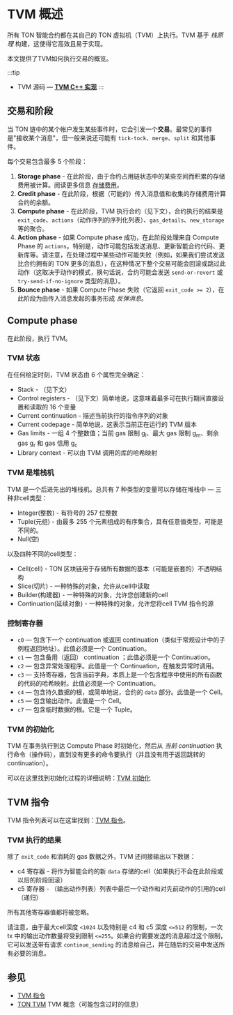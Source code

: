 # TVM 概述

所有 TON 智能合约都在其自己的 TON 虚拟机（TVM）上执行。TVM 基于 _栈原理_ 构建，这使得它高效且易于实现。

本文提供了TVM如何执行交易的概览。

:::tip
* TVM 源码 — [**TVM C++ 实现**](https://github.com/ton-blockchain/ton/tree/master/crypto/vm)
:::

## 交易和阶段
当 TON 链中的某个帐户发生某些事件时，它会引发一个**交易**。最常见的事件是"接收某个消息"，但一般来说还可能有 `tick-tock`、`merge`、`split` 和其他事件。

每个交易包含最多 5 个阶段：
1. **Storage phase** - 在此阶段，由于合约占用链状态中的某些空间而积累的存储费用被计算。阅读更多信息 [存储费用](/develop/smart-contracts/fees#storage-fee)。
2. **Credit phase** - 在此阶段，根据（可能的）传入消息值和收集的存储费用计算合约的余额。
3. **Compute phase** - 在此阶段，TVM 执行合约（见下文），合约执行的结果是 `exit_code`、`actions`（动作序列的序列化列表）、`gas_details`、`new_storage` 等的聚合。
4. **Action phase** - 如果 Compute phase 成功，在此阶段处理来自 Compute Phase 的 `actions`。特别是，动作可能包括发送消息、更新智能合约代码、更新库等。请注意，在处理过程中某些动作可能失败（例如，如果我们尝试发送比合约拥有的 TON 更多的消息），在这种情况下整个交易可能会回滚或跳过此动作（这取决于动作的模式，换句话说，合约可能会发送 `send-or-revert` 或 `try-send-if-no-ignore` 类型的消息）。
5. **Bounce phase** - 如果 Compute Phase 失败（它返回 `exit_code >= 2`），在此阶段为由传入消息发起的事务形成 _反弹消息_。

## Compute phase
在此阶段，执行 TVM。

### TVM 状态
在任何给定时刻，TVM 状态由 6 个属性完全确定：
* Stack - （见下文）
* Control registers - （见下文）简单地说，这意味着最多可在执行期间直接设置和读取的 16 个变量
* Current continuation - 描述当前执行的指令序列的对象
* Current codepage - 简单地说，这表示当前正在运行的 TVM 版本
* Gas limits - 一组 4 个整数值；当前 gas 限制 g<sub>l</sub>、最大 gas 限制 g<sub>m</sub>、剩余 gas  g<sub>r</sub> 和 gas 信用 g<sub>c</sub>
* Library context - 可以由 TVM 调用的库的哈希映射

### TVM 是堆栈机
TVM 是一个后进先出的堆栈机。总共有 7 种类型的变量可以存储在堆栈中 — 三种非cell类型：
* Integer(整数) - 有符号的 257 位整数
* Tuple(元组) - 由最多 255 个元素组成的有序集合，具有任意值类型，可能是不同的。
* Null(空)

以及四种不同的cell类型：
* Cell(cell) - TON 区块链用于存储所有数据的基本（可能是嵌套的）不透明结构
* Slice(切片) - 一种特殊的对象，允许从cell中读取
* Builder(构建器) - 一种特殊的对象，允许您创建新的cell
* Continuation(延续对象) - 一种特殊的对象，允许您将cell TVM 指令的源

### 控制寄存器
* `c0` — 包含下一个 continuation 或返回 continuation（类似于常规设计中的子例程返回地址）。此值必须是一个 Continuation。
* `c1` — 包含备用（返回） continuation ；此值必须是一个 Continuation。
* `c2` — 包含异常处理程序。此值是一个 Continuation，在触发异常时调用。
* `c3` — 支持寄存器，包含当前字典，本质上是一个包含程序中使用的所有函数的代码的哈希映射。此值必须是一个 Continuation。
* `c4` — 包含持久数据的根，或简单地说，合约的 `data` 部分。此值是一个 Cell。
* `c5` — 包含输出动作。此值是一个 Cell。
* `c7` — 包含临时数据的根。它是一个 Tuple。

### TVM 的初始化

TVM 在事务执行到达 Compute Phase 时初始化，然后从 _当前 continuation_ 执行命令（操作码），直到没有更多的命令要执行（并且没有用于返回跳转的 continuation）。

可以在这里找到初始化过程的详细说明：[TVM 初始化](/learn/tvm-instructions/tvm-initialization.md)

## TVM 指令

TVM 指令列表可以在这里找到：[TVM 指令](/learn/tvm-instructions/instructions)。

### TVM 执行的结果
除了 `exit_code` 和消耗的 gas 数据之外，TVM 还间接输出以下数据：
* c4 寄存器 - 将作为智能合约的新 `data` 存储的cell（如果执行不会在此阶段或以后的阶段回滚）
* c5 寄存器 - （输出动作列表）列表中最后一个动作和对先前动作的引用的cell（递归）

所有其他寄存器值都将被忽略。

请注意，由于最大cell深度 `<1024` 以及特别是 c4 和 c5 深度 `<=512` 的限制，一次 tx 中的输出动作数量将受到限制 `<=255`。如果合约需要发送的消息超过这个限制，它可以发送带有请求 `continue_sending` 的消息给自己，并在随后的交易中发送所有必要的消息。

## 参见

- [TVM 指令](/learn/tvm-instructions/instructions)
- [TON TVM](https://ton.org/tvm.pdf) TVM 概念（可能包含过时的信息）

